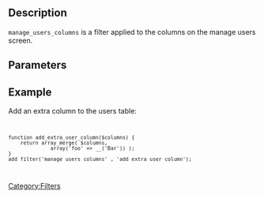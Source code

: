 == Description ==

<code>manage_users_columns</code> is a filter applied to the columns on the manage users screen.

== Parameters ==

{{Parameter|$columns|array|An array of column name &rArr; label. The name is passed to functions to identify the column. The label is shown as the column header.}}

== Example ==

Add an extra column to the users table:
<code><pre>function add_extra_user_column($columns) {
    return array_merge( $columns, 
              array('foo' => __('Bar')) );
}
add_filter('manage_users_columns' , 'add_extra_user_column');</pre></code>

{{Stub}}
[[Category:Filters]]
